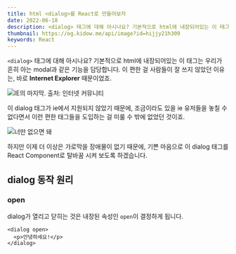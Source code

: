 ```yaml
---
title: html <dialog>를 React로 만들어보자
date: 2022-06-18
description: <dialog> 태그에 대해 아시나요? 기본적으로 html에 내장되어있는 이 태그는 우리가 흔히 아는 modal과 같은 기능을 담당합니다.
thumbnail: https://og.kidow.me/api/image?id=hijjy21h309
keywords: React
---
```


`<dialog>` 태그에 대해 아시나요? 기본적으로 html에 내장되어있는 이 태그는 우리가 흔히 아는 modal과 같은 기능을 담당합니다. 이 편한 걸 사람들이 잘 쓰지 않았던 이유는, 바로 **Internet Explorer** 때문이었죠.

![IE의 마지막. 출처: 인터넷 커뮤니티](ie.jpeg)

이 dialog 태그가 ie에서 지원되지 않았기 때문에, 조금이라도 있을 ie 유저들을 놓칠 수 없다면서 이런 편한 태그들을 도입하는 걸 미룰 수 밖에 없었던 것이죠.

![너만 없으면 돼](browser-compatibility.png)

하지만 이제 더 이상은 가로막을 장애물이 없기 때문에, 기쁜 마음으로 이 dialog 태그를 React Component로 탈바꿈 시켜 보도록 하겠습니다.

## dialog 동작 원리

### open

dialog가 열리고 닫히는 것은 내장된 속성인 `open`이 결정하게 됩니다.

```javascript{1}
<dialog open>
  <p>안녕하세요!</p>
</dialog>
```

<Dialog />

그런데 닫히는 로직은 자동으로 적용되어 있지 않네요? 박스 바깥을 눌러도 아무런 일이 일어나지 않습니다.

여기서 짚고 나아가야 할 것이 바로 **내장 메소드**입니다. 내장 메소드를 사용하기 위해서 리액트에서는 `useRef`가 등장합니다.

### show()

`show`는 말그대로 dialog 태그에 open 속성을 달아주는 메소드입니다. 하지만 open만 달아주고 끝이고, 마찬가지로 박스 바깥을 클릭한다고 창이 닫히지는 않습니다.

```javascript{3}
const ref = useRef(null)

<button onClick={() => ref.current?.show()}>Open</button>
<dialog ref={ref}>
  <p>안녕하세요!</p>
</dialog>
```

<DialogShow />

### showModal()

`showModal`은 역시 말그대로 show인데, 약간 **Modal**처럼 보이게 해준다는 표현인 것 같습니다.

`show`를 `showModal`로 바꾸는 것 이외에도, dialog를 좀 더 꾸미는 작업을 해봅시다.

```javascript{3,5-9}
const ref = useRef(null)

<button onClick={() => ref.current?.showModal()}>Open</button>
<dialog
  ref={ref}
  onClick={(event) => {
    if (event.target === ref.current) ref.current?.close()
  }}
  style={{ padding: 0 }}
>
  <div style={{ height: '100%' }}>안녕하세요!</div>
</dialog>
```

<DialogShowModal />

이번에는 show랑은 뭔가 다릅니다. show는 창만 열렸지만, showModal은 dialog 박스 바깥이 어두워지고 dialog가 정가운데로 이동하게 됩니다. 이제서야 우리가 아는 그 Modal과 유사해졌습니다.

### close()

기본적으로 dialog는 열릴 때 전체 화면을 모두 차지합니다. 여기서 클릭 시 타겟이 dialog와 같으면 창을 닫도록 해봅시다. 이 때 dialog는 기본 값으로 `padding`을 `16px` 가지게 되는데, padding 때문에 박스 바깥쪽을 클릭할 때도 창이 닫히기 때문에 padding 값을 초기화시켜 주도록 합시다.

### returnValue

dialog 태그 안에서 form[method='dialog']를 넣으면, 제출 시에 `returnValue`라는 값을 추출하는 것이 가능합니다. 이 경우는 리액트에서는 막 필요한 기능은 아닙니다. 데이터 통신은 props로 해도 되니까요. 물론 `window.confirm()`이나 `window.prompt()` 같은 기능을 직접 구현하는 데 사용할 수도 있습니다.

```javascript

```

### ::backdrop

dialog에는 `::backdrop`이라는 CSS 가상 선택자가 있습니다. 이 가상 선택자를 이용하면 showModal 호출 시 등장하는 어두운 영역을 스타일링할 수 있습니다.

```css
dialog::backdrop {
  background-color: #000;
  opacity: 0.3;
}
```

## 컴포넌트화

여기까지만 와도 dialog를 다루는 방법은 이미 모두 익혔다고 봐도 무방합니다. 하지만 dialog를 컴포넌트화하여 재사용하고 싶다면? 이 때 또 알아야 하는 것이 바로 `forwardRef`가 되겠습니다.

### forwardRef

일반적인 방식으로는 부모 컴포넌트에게서 자식 컴포넌트로 ref를 내려주는 것이 불가능합니다. 하지만 그런 상황이 필요할 때 쓰라고 만들어진 것이 바로 **forwardRef**입니다.

forwardRef는 어렵게 생각할 것 없이 그냥 props 내리듯이 ref 내려받게 만들어주는 기능이라고 보시면 됩니다. forwardRef로 만들어낸 Dialog 컴포넌트는 다음과 같습니다.

```javascript
import { forwardRef } from 'react'

const Dialog = forwardRef((props, ref) => {
  return (
    <dialog
      ref={ref}
      onClick={(e) => {
        if (e.target === ref.current) ref.current?.close()
      }}
      style={{ padding: 0 }}
      {...props}
    >
      {props.children}
    </dialog>
  )
})

export default Dialog
```

이렇게 하면 부모 컴포넌트에서 ref를 내려주고 다음과 같이 Dialog를 제어할 수가 있게 됩니다.

```javascript
const ref = useRef(null)

<button onClick={() => ref.current?.showModal()}>Open</button>
<Dialog ref={ref}>
  <div style={{ padding: 0 }}>안녕하세요!</div>
</Dialog>
```

## 끝

Dialog 컴포넌트를 가져다가 활용하고 싶다면 위에 제가 짜놓은 코드를 가져다 쓰시면 됩니다. 딱 틀만 짜놓았습니다.

아래에는 제가 쓰는 `TypeScript`와 `TailwindCSS`를 이용하여 더 정교하게 꾸민 Dialog 컴포넌트입니다.

<DialogCustomView />

해당 코드는 [여기](https://archive.kidow.me/docs/components/Dialog)에, 테스트는 [이 곳](https://components.kidow.me/?path=/story/feedback--dialog)에서 마음껏 테스트하실 수 있습니다. 🤗

## 참고 자료

[https://developer.mozilla.org/ko/docs/Web/HTML/Element/dialog](https://developer.mozilla.org/ko/docs/Web/HTML/Element/dialog)
[https://ko.reactjs.org/docs/forwarding-refs.html](https://ko.reactjs.org/docs/forwarding-refs.html)
